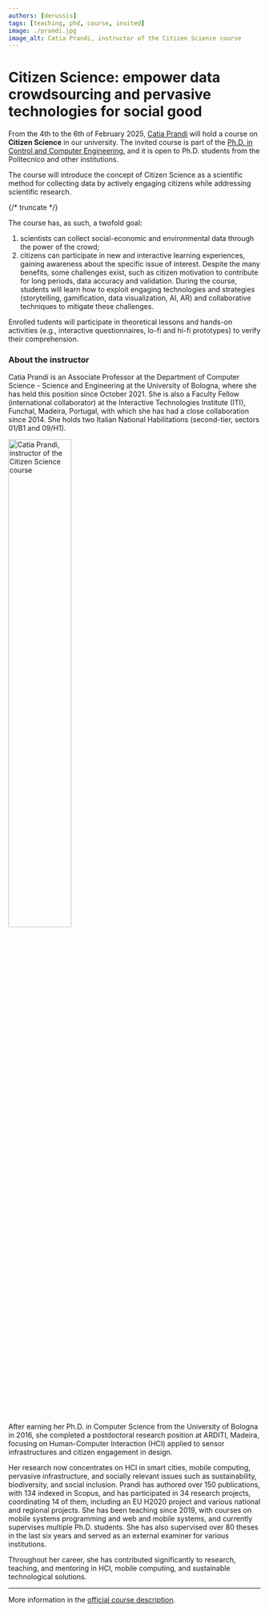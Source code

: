 ```yaml
---
authors: [derussis]
tags: [teaching, phd, course, invited]
image: ./prandi.jpg
image_alt: Catia Prandi, instructor of the Citizen Science course
---
```



# Citizen Science: empower data crowdsourcing and pervasive technologies for social good

From the 4th to the 6th of February 2025, [Catia Prandi](https://www.unibo.it/sitoweb/catia.prandi) will hold a course on **Citizen Science** in our university. The invited course is part of the [Ph.D. in Control and Computer Engineering](https://www.polito.it/en/education/phd-programmes-and-postgraduate-school/phd-programmes/computer-and-control-engineering), and it is open to Ph.D. students from the Politecnico and other institutions.

The course will introduce the concept of Citizen Science as a scientific method for collecting data by actively engaging citizens while addressing scientific research.

{/* truncate */}

The course has, as such, a twofold goal:
1. scientists can collect social-economic and environmental data through the power of the crowd;
2. citizens can participate in new and interactive learning experiences, gaining awareness about the specific issue of interest. Despite the many benefits, some challenges exist, such as citizen motivation to contribute for long periods, data accuracy and validation. During the course, students will learn how to exploit engaging technologies and strategies (storytelling, gamification, data visualization, AI, AR) and collaborative techniques to mitigate these challenges.

Enrolled tudents will participate in theoretical lessons and hands-on activities (e.g., interactive questionnaires, lo-fi and hi-fi prototypes) to verify their comprehension.

### About the instructor
Catia Prandi is an Associate Professor at the Department of Computer Science - Science and Engineering at the University of Bologna, where she has held this position since October 2021. She is also a Faculty Fellow (international collaborator) at the Interactive Technologies Institute (ITI), Funchal, Madeira, Portugal, with which she has had a close collaboration since 2014. She holds two Italian National Habilitations (second-tier, sectors 01/B1 and 09/H1). 

<p className="text--center"><img width="50%" src={photo} alt="Catia Prandi, instructor of the Citizen Science course" /></p>

After earning her Ph.D. in Computer Science from the University of Bologna in 2016, she completed a postdoctoral research position at ARDITI, Madeira, focusing on Human-Computer Interaction (HCI) applied to sensor infrastructures and citizen engagement in design. 

Her research now concentrates on HCI in smart cities, mobile computing, pervasive infrastructure, and socially relevant issues such as sustainability, biodiversity, and social inclusion. Prandi has authored over 150 publications, with 134 indexed in Scopus, and has participated in 34 research projects, coordinating 14 of them, including an EU H2020 project and various national and regional projects. She has been teaching since 2019, with courses on mobile systems programming and web and mobile systems, and currently supervises multiple Ph.D. students. She has also supervised over 80 theses in the last six years and served as an external examiner for various institutions. 

Throughout her career, she has contributed significantly to research, teaching, and mentoring in HCI, mobile computing, and sustainable technological solutions.

---

More information in the [official course description](https://didattica.polito.it/pls/portal30/gap.pkg_guide.viewGap?p_cod_ins=01TKMIU&p_a_acc=2025).

